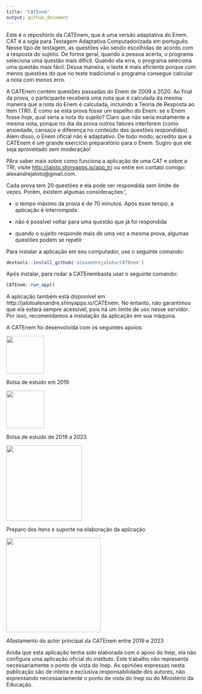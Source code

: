 ```yaml
---
title: "CATEnem"
output: github_document
---
```


Este é o repositório da CATEnem, que é uma versão adaptativa do Enem.
CAT é a sigla para
Testagem Adaptativa Computadorizada em português. Nesse tipo de
testagem, as questões vão sendo escolhidas de acordo com a resposta do sujeito. De forma geral, quando a pessoa acerta, o programa seleciona
uma questão mais difícil. Quando ela erra, o programa seleciona
uma questão mais fácil. Dessa maneira, o teste é mais eficiente
porque com menos questões do que no teste tradicional o programa
consegue calcular a nota com menos erro.

A CATEnem contém questões passadas do Enem de 2009 a 2020.
Ao final da prova, o participante receberá uma nota que é calculada
da mesma maneira que a nota do Enem é calculada, incluindo
a Teoria de Resposta ao Item (TRI). É como se esta prova fosse
um espelho do Enem: se o Enem fosse hoje, qual seria a nota do sujeito?
Claro que não seria exatamente a mesma nota, porque no dia da
prova
outros fatores interferem (como ansiedade, cansaço e
diferença no conteúdo das questões respondidas).
Além disso, o Enem oficial não é
adaptativo. De todo modo, acredito que a CATEnem é um grande
exercício preparatório para o Enem. Sugiro que ele seja aproveitado sem moderação!

PAra saber mais sobre como funciona a aplicação de
uma CAT e sobre a TRI,
visite <http://jaloto.shinyapps.io/app_tri> ou entre em contato
comigo: alexandrejaloto@gmail.com.

Cada prova tem 20 questões e ela pode ser respondida sem limite de
vezes. Porém, existem algumas considerações:',

- o tempo máximo da prova é de 70 minutos. Após esse tempo, a
aplicação é interrompida

- não é possível voltar para uma questão que já foi respondida

- quando o sujeito responde mais de uma vez a mesma prova, algumas
questões podem se repetir


Para instalar a aplicação em seu computador, use o seguinte comando:

```r
devtools::install_github('alexandrejaloto/CATEnem')
```

Após instalar, para rodar a CATEnembasta usar o seguinte comando:

```r
CATEnem::run_app()
```

A aplicação também está disponível em http://jalotoalexandre.shinyapps.io/CATEnem. No entanto, não garantimos que ela estará sempre acessível, pois há um limite de uso nesse servidor. Por isso, recomendamos a instalação da aplicação em sua máquina.

A CATEnem foi desenvolvida com os seguintes apoios:

<img src='https://raw.githubusercontent.com/alexandrejaloto/CATEnem/master/data-raw/usf.png' alt='' width='100'/>

Bolsa de estudo em 2019

<img src='https://raw.githubusercontent.com/alexandrejaloto/CATEnem/master/data-raw/capes.png' alt='' width='100'/>

Bolsa de estudo de 2019 a 2023

<img src='https://raw.githubusercontent.com/alexandrejaloto/CATEnem/master/data-raw/Catvante-07.png' alt='' width='200'/>

Preparo dos itens e suporte na elaboração da aplicação

<img src='https://raw.githubusercontent.com/alexandrejaloto/CATEnem/master/data-raw/Logo_INEP.png' alt='' width='250'/>

Afastamento do autor principal da CATEnem entre 2019 e 2023

Ainda que esta aplicação tenha sido elaborada com o apoio do Inep, ela não configura uma aplicação oficial do instituto. Este trabalho não representa necessariamente o ponto de vista do Inep. As opiniões expressas nesta publicação são de inteira e exclusiva responsabilidade dos autores, não expressando necessariamente o ponto de vista do Inep ou do Ministério da Educação.
